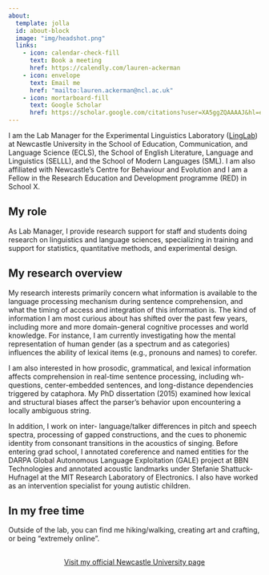 ```yaml
---
about:
  template: jolla
  id: about-block
  image: "img/headshot.png"
  links:
    - icon: calendar-check-fill
      text: Book a meeting
      href: https://calendly.com/lauren-ackerman
    - icon: envelope
      text: Email me
      href: "mailto:lauren.ackerman@ncl.ac.uk"  
    - icon: mortarboard-fill
      text: Google Scholar
      href: https://scholar.google.com/citations?user=XA5ggZQAAAAJ&hl=en&oi=ao
---
```


::: {#about-block}

I am the Lab Manager for the Experimental Linguistics Laboratory ([LingLab](https://www.ncl.ac.uk/ecls/about-us/facilities/linglab/)) at Newcastle University in the School of Education, Communication, and Language Science (ECLS), the School of English Literature, Language and Linguistics (SELLL), and the School of Modern Languages (SML). I am also affiliated with Newcastle’s Centre for Behaviour and Evolution and I am a Fellow in the Research Education and Development programme (RED) in School X.

:::

## My role

As Lab Manager, I provide research support for staff and students doing research on linguistics and language sciences, specializing in training and support for statistics, quantitative methods, and experimental design.

## My research overview

My research interests primarily concern what information is available to the language processing mechanism during sentence comprehension, and what the timing of access and integration of this information is. The kind of information I am most curious about has shifted over the past few years, including more and more domain-general cognitive processes and world knowledge. For instance, I am currently investigating how the mental representation of human gender (as a spectrum and as categories) influences the ability of lexical items (e.g., pronouns and names) to corefer.

I am also interested in how prosodic, grammatical, and lexical information affects comprehension in real-time sentence processing, including wh-questions, center-embedded sentences, and long-distance dependencies triggered by cataphora. My PhD dissertation (2015) examined how lexical and structural biases affect the parser’s behavior upon encountering a locally ambiguous string.

In addition, I work on inter- language/talker differences in pitch and speech spectra, processing of gapped constructions, and the cues to phonemic identity from consonant transitions in the acoustics of singing. Before entering grad school, I annotated coreference and named entities for the DARPA Global Autonomous Language Exploitation (GALE) project at BBN Technologies and annotated acoustic landmarks under Stefanie Shattuck-Hufnagel at the MIT Research Laboratory of Electronics. I also have worked as an intervention specialist for young autistic children.

## In my free time

Outside of the lab, you can find me hiking/walking, creating art and crafting, or being “extremely online”.

```{=html}
<div  style="margin: 30px; text-align: center;">
<a class="btn btn-primary" href="https://www.ncl.ac.uk/ecls/people/profile/laurenackerman.html" role="button" target="_blank" style="padding: 15px 30px;">Visit my official Newcastle University page</a>
</div>
```

